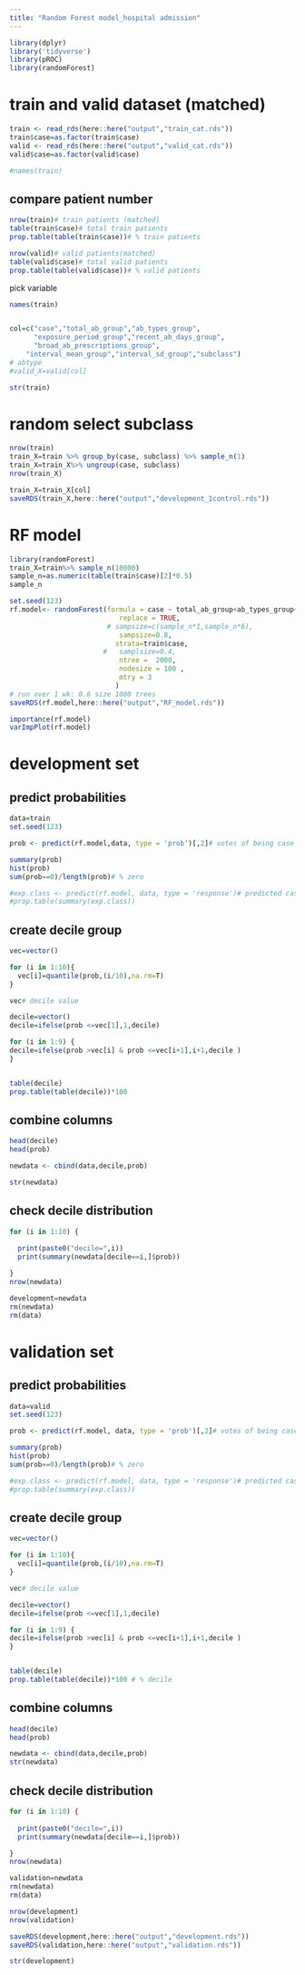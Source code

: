 ```yaml
---
title: "Random Forest model_hospital admission"
---
```


```r
library(dplyr)
library('tidyverse')
library(pROC)
library(randomForest)

```

# train and valid dataset (matched)
```r
train <- read_rds(here::here("output","train_cat.rds"))
train$case=as.factor(train$case)
valid <- read_rds(here::here("output","valid_cat.rds"))
valid$case=as.factor(valid$case)

#names(train)
```

## compare patient number 
```r

nrow(train)# train patients (matched)
table(train$case)# total train patients
prop.table(table(train$case))# % train patients

nrow(valid)# valid patients(matched)
table(valid$case)# total valid patients
prop.table(table(valid$case))# % valid patients
```


pick variable
```r
names(train)


col=c("case","total_ab_group","ab_types_group",
      "exposure_period_group","recent_ab_days_group",
      "broad_ab_prescriptions_group",
    "interval_mean_group","interval_sd_group","subclass")
# abtype
#valid_X=valid[col]

str(train)
```

# random select subclass
```r
nrow(train)
train_X=train %>% group_by(case, subclass) %>% sample_n(1)
train_X=train_X%>% ungroup(case, subclass)
nrow(train_X)

train_X=train_X[col]
saveRDS(train_X,here::here("output","development_1control.rds"))
```

# RF model
```r
library(randomForest)
train_X=train%>% sample_n(10000)
sample_n=as.numeric(table(train$case)[2]*0.5)
sample_n

set.seed(123)
rf.model<- randomForest(formula = case ~ total_ab_group+ab_types_group+exposure_period_group+recent_ab_days_group+broad_ab_prescriptions_group+interval_mean_group+interval_sd_group, data = train_X, 
                           replace = TRUE,
                        # sampsize=c(sample_n*1,sample_n*6), 
                           sampsize=0.8,
                          strata=train$case,
                       #   samplsize=0.4,
                           ntree =  2000,
                           nodesize = 100 ,
                           mtry = 3
                          )
# run over 1 wk: 0.6 size 1000 trees
saveRDS(rf.model,here::here("output","RF_model.rds"))
```


```r
importance(rf.model)
varImpPlot(rf.model)

```



# development set
## predict probabilities 
```r
data=train
set.seed(123)

prob <- predict(rf.model,data, type = 'prob')[,2]# votes of being case

summary(prob)
hist(prob)
sum(prob==0)/length(prob)# % zero

#exp.class <- predict(rf.model, data, type = 'response')# predicted case/control
#prop.table(summary(exp.class))
```


## create decile group
```r

vec=vector()

for (i in 1:10){
  vec[i]=quantile(prob,(i/10),na.rm=T)
}

vec# decile value

decile=vector()
decile=ifelse(prob <=vec[1],1,decile)

for (i in 1:9) {
decile=ifelse(prob >vec[i] & prob <=vec[i+1],i+1,decile )  
}


table(decile)
prop.table(table(decile))*100 

```

## combine columns
```r
head(decile)
head(prob)

newdata <- cbind(data,decile,prob)

str(newdata)
```


## check decile distribution
```r
for (i in 1:10) {
  
  print(paste0("decile=",i))
  print(summary(newdata[decile==i,]$prob))

}
nrow(newdata)

development=newdata
rm(newdata)
rm(data)
```



# validation set
## predict probabilities 
```r
data=valid
set.seed(123)

prob <- predict(rf.model, data, type = 'prob')[,2]# votes of being case

summary(prob)
hist(prob)
sum(prob==0)/length(prob)# % zero

#exp.class <- predict(rf.model, data, type = 'response')# predicted case/control
#prop.table(summary(exp.class))
```



## create decile group
```r

vec=vector()

for (i in 1:10){
  vec[i]=quantile(prob,(i/10),na.rm=T)
}

vec# decile value

decile=vector()
decile=ifelse(prob <=vec[1],1,decile)

for (i in 1:9) {
decile=ifelse(prob >vec[i] & prob <=vec[i+1],i+1,decile )  
}


table(decile)
prop.table(table(decile))*100 # % decile
```

## combine columns
```r
head(decile)
head(prob)

newdata <- cbind(data,decile,prob)
str(newdata)
```


## check decile distribution
```r
for (i in 1:10) {
  
  print(paste0("decile=",i))
  print(summary(newdata[decile==i,]$prob))

}
nrow(newdata)

validation=newdata
rm(newdata)
rm(data)
```


```r
nrow(development)
nrow(validation)
```


```r
saveRDS(development,here::here("output","development.rds"))
saveRDS(validation,here::here("output","validation.rds"))

str(development)
```




